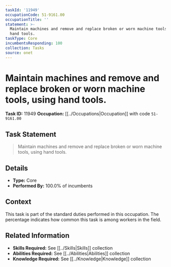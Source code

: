 ```yaml
---
taskId: '11949'
occupationCode: 51-9161.00
occupationTitle: ''
statement: >-
  Maintain machines and remove and replace broken or worn machine tools, using
  hand tools.
taskType: Core
incumbentsResponding: 100
collection: Tasks
source: onet
---
```

# Maintain machines and remove and replace broken or worn machine tools, using hand tools.

**Task ID:** 11949
**Occupation:** [[../Occupations|Occupation]] with code `51-9161.00`

## Task Statement

> Maintain machines and remove and replace broken or worn machine tools, using hand tools.

## Details

- **Type:** Core
- **Performed By:** 100.0% of incumbents

## Context

This task is part of the standard duties performed in this occupation. The percentage indicates how common this task is among workers in the field.

## Related Information

- **Skills Required:** See [[../Skills|Skills]] collection
- **Abilities Required:** See [[../Abilities|Abilities]] collection
- **Knowledge Required:** See [[../Knowledge|Knowledge]] collection
